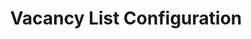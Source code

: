---
title: "Vacancy List Configuration"
openapi: "GET /{recruiting_customer_id}/vacancies/configuration/list"
sidebarTitle: "Vacancy List Configuration"
description: "This endpoint returns a list of vacancy configuration"
---